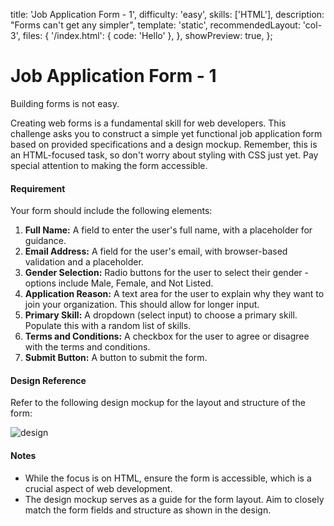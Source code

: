 
  title: 'Job Application Form - 1',
  difficulty: 'easy',
  skills: ['HTML'],
  description: "Forms can't get any simpler",
  template: 'static',
  recommendedLayout: 'col-3',
  files: {
    '/index.html': {
      code: '<body>Hello</body>'
    },
  },
  showPreview: true,
};

# Job Application Form - 1

Building forms is not easy.

Creating web forms is a fundamental skill for web developers. This challenge asks you to construct a simple yet functional job application form based on provided specifications and a design mockup. Remember, this is an HTML-focused task, so don't worry about styling with CSS just yet. Pay special attention to making the form accessible.

#### Requirement
Your form should include the following elements:

1. **Full Name:** A field to enter the user's full name, with a placeholder for guidance.
2. **Email Address:** A field for the user's email, with browser-based validation and a placeholder.
3. **Gender Selection:** Radio buttons for the user to select their gender - options include Male, Female, and Not Listed.
4. **Application Reason:** A text area for the user to explain why they want to join your organization. This should allow for longer input.
5. **Primary Skill:** A dropdown (select input) to choose a primary skill. Populate this with a random list of skills.
6. **Terms and Conditions:** A checkbox for the user to agree or disagree with the terms and conditions.
7. **Submit Button:** A button to submit the form.

#### Design Reference

Refer to the following design mockup for the layout and structure of the form:

<Image src={image} alt="design" priority />

#### Notes

- While the focus is on HTML, ensure the form is accessible, which is a crucial aspect of web development.
- The design mockup serves as a guide for the form layout. Aim to closely match the form fields and structure as shown in the design.